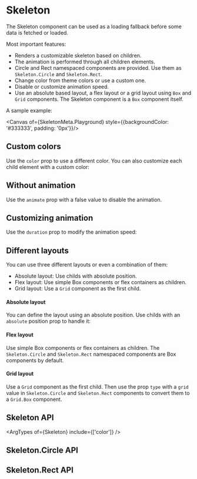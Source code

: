 


<Meta of={SkeletonMeta} />

# Skeleton

The Skeleton component can be used as a loading fallback before some data is fetched or loaded.

Most important features:

- Renders a customizable skeleton based on children.
- The animation is performed through all children elements.
- Circle and Rect namespaced components are provided. Use them as `Skeleton.Circle` and `Skeleton.Rect`.
- Change color from theme colors or use a custom one.
- Disable or customize animation speed.
- Use an absolute based layout, a flex layout or a grid layout using `Box` and `Grid` components. The Skeleton component is a `Box` component itself.

A sample example:

<Canvas of={SkeletonMeta.Playground} style={{backgroundColor: '#333333', padding: '0px'}}/>

<Controls />

## Custom colors

Use the `color` prop to use a different color. You can also customize each child element with a custom color:

<Canvas of={SkeletonMeta.CustomColors} />

## Without animation

Use the `animate` prop with a false value to disable the animation.

<Canvas of={SkeletonMeta.WithoutAnimation} />

## Customizing animation

Use the `duration` prop to modify the animation speed:

<Canvas of={SkeletonMeta.WithCustomAnimation} />

## Different layouts

You can use three different layouts or even a combination of them:

- Absolute layout: Use childs with absolute position.
- Flex layout: Use simple Box components or flex containers as children.
- Grid layout: Use a `Grid` component as the first child.

#### Absolute layout

You can define the layout using an absolute position. Use childs with an `absolute` position prop to handle it:

<Canvas of={SkeletonMeta.AbsoluteLayout} />

#### Flex layout

Use simple Box components or flex containers as children. The `Skeleton.Circle` and `Skeleton.Rect` namespaced components are Box components by default.

<Canvas of={SkeletonMeta.WithFlexLayout} />

#### Grid layout

Use a `Grid` component as the first child. Then use the prop `type` with a `grid` value in `Skeleton.Circle` and `Skeleton.Rect` components to convert them to a `Grid.Box` component.

<Canvas of={SkeletonMeta.WithGridLayout} />

## Skeleton API

<ArgTypes of={Skeleton} include={['color']} />

## Skeleton.Circle API

<ArgTypes of={Skeleton.Circle} />

## Skeleton.Rect API

<ArgTypes of={Skeleton.Rect} />
